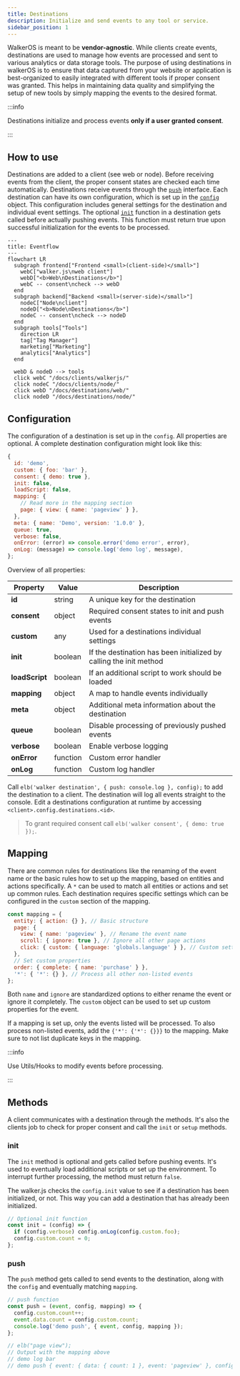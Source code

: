 ```yaml
---
title: Destinations
description: Initialize and send events to any tool or service.
sidebar_position: 1
---
```



WalkerOS is meant to be **vendor-agnostic**. While clients create events,
destinations are used to manage how events are processed and sent to various
analytics or data storage tools. The purpose of using destinations in walkerOS
is to ensure that data captured from your website or application is
best-organized to easily integrated with different tools if proper consent was
granted. This helps in maintaining data quality and simplifying the setup of new
tools by simply mapping the events to the desired format.

:::info

Destinations initialize and process events **only if a user granted consent**.

:::

## How to use

Destinations are added to a client
(see&nbsp;<Link to="/docs/clients/walkerjs/commands#destinations">web</Link>
or&nbsp;<Link to="/docs/clients/node/commands#destinations">node</Link>). Before
receiving events from the client, the proper consent states are checked each
time automatically. Destinations receive events through the [`push`](#push)
interface. Each destination can have its own configuration, which is set up in
the [`config`](#configuration) object. This configuration includes general
settings for the destination and individual event settings. The optional
[`init`](#init) function in a destination gets called before actually pushing
events. This function must return true upon successful initialization for the
events to be processed.

```mermaid
---
title: Eventflow
---
flowchart LR
  subgraph frontend["Frontend <small>(client-side)</small>"]
    webC["walker.js\nweb client"]
    webD["<b>Web\nDestinations</b>"]
    webC -- consent\ncheck --> webD
  end
  subgraph backend["Backend <small>(server-side)</small>"]
    nodeC["Node\nclient"]
    nodeD["<b>Node\nDestinations</b>"]
    nodeC -- consent\ncheck --> nodeD
  end
  subgraph tools["Tools"]
    direction LR
    tag["Tag Manager"]
    marketing["Marketing"]
    analytics["Analytics"]
  end

  webD & nodeD --> tools
  click webC "/docs/clients/walkerjs/"
  click nodeC "/docs/clients/node/"
  click webD "/docs/destinations/web/"
  click nodeD "/docs/destinations/node/"
```

## Configuration

The configuration of a destination is set up in the `config`. All properties are
optional. A complete destination configuration might look like this:

```js
{
  id: 'demo',
  custom: { foo: 'bar' },
  consent: { demo: true },
  init: false,
  loadScript: false,
  mapping: {
    // Read more in the mapping section
    page: { view: { name: 'pageview' } },
  },
  meta: { name: 'Demo', version: '1.0.0' },
  queue: true,
  verbose: false,
  onError: (error) => console.error('demo error', error),
  onLog: (message) => console.log('demo log', message),
};
```

Overview of all properties:

| Property       | Value    | Description                                                        |
| -------------- | -------- | ------------------------------------------------------------------ |
| **id**         | string   | A unique key for the destination                                   |
| **consent**    | object   | Required consent states to init and push events                    |
| **custom**     | any      | Used for a destinations individual settings                        |
| **init**       | boolean  | If the destination has been initialized by calling the init method |
| **loadScript** | boolean  | If an additional script to work should be loaded                   |
| **mapping**    | object   | A map to handle events individually                                |
| **meta**       | object   | Additional meta information about the destination                  |
| **queue**      | boolean  | Disable processing of previously pushed events                     |
| **verbose**    | boolean  | Enable verbose logging                                             |
| **onError**    | function | Custom error handler                                               |
| **onLog**      | function | Custom log handler                                                 |

Call `elb('walker destination', { push: console.log }, config);` to add the
destination to a client. The destination will log all events straight to the
console. Edit a destinations configuration at runtime by accessing
`<client>.config.destinations.<id>`.

> To grant required consent call `elb('walker consent', { demo: true });`.

## Mapping

There are common rules for destinations like the renaming of the event name or
the basic rules how to set up the mapping, based on entities and actions
specifically. A `*` can be used to match all entities or actions and set up
common rules. Each destination requires specific settings which can be
configured in the `custom` section of the mapping.

```js
const mapping = {
  entity: { action: {} }, // Basic structure
  page: {
    view: { name: 'pageview' }, // Rename the event name
    scroll: { ignore: true }, // Ignore all other page actions
    click: { custom: { language: 'globals.language' } }, // Custom settings
  },
  // Set custom properties
  order: { complete: { name: 'purchase' } },
  '*': { '*': {} }, // Process all other non-listed events
};
```

Both `name` and `ignore` are standardized options to either rename the event or
ignore it completely. The `custom` object can be used to set up custom
properties for the event.

If a mapping is set up, only the events listed will be processed. To also
process non-listed events, add the `{'*': {'*': {}}}` to the mapping. Make sure
to not list duplicate keys in the mapping.

:::info

Use&nbsp;<Link to="/docs/utils/hooks">Utils/Hooks</Link> to modify events before
processing.

:::

## Methods

A client communicates with a destination through the methods. It's also the
clients job to check for proper consent and call the `init` or `setup` methods.

### init

The `init` method is optional and gets called before pushing events. It's used
to eventually load additional scripts or set up the environment. To interrupt
further processing, the method must return `false`.

The walker.js checks the `config.init` value to see if a destination has been
initialized, or not. This way you can add a destination that has already been
initialized.

```js
// Optional init function
const init = (config) => {
  if (config.verbose) config.onLog(config.custom.foo);
  config.custom.count = 0;
};
```

### push

The `push` method gets called to send events to the destination, along with the
`config` and eventually matching `mapping`.

```js
// push function
const push = (event, config, mapping) => {
  config.custom.count++;
  event.data.count = config.custom.count;
  console.log('demo push', { event, config, mapping });
};

// elb("page view");
// Output with the mapping above
// demo log bar
// demo push { event: { data: { count: 1 }, event: 'pageview' }, config: { ... }, mapping: { ... } }
```


<DocCardList />
